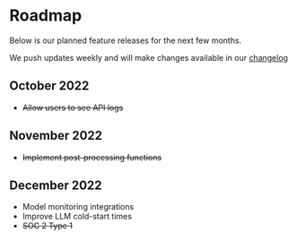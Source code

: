# Roadmap

Below is our planned feature releases for the next few months.

We push updates weekly and will make changes available in our
[changelog](/updates/changelog)

## October 2022

- ~~Allow users to see API logs~~

## November 2022

- ~~Implement post-processing functions~~

## December 2022
- Model monitoring integrations
- Improve LLM cold-start times
- ~~SOC 2 Type 1~~